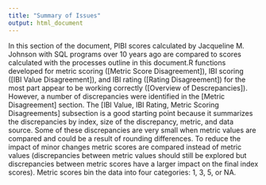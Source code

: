 ```yaml
---
title: "Summary of Issues"
output: html_document
---
```


In this section of the document, PIBI scores calculated by Jacqueline M. Johnson with SQL programs over 10 years ago are compared to scores calculated with the processes outline in this document.R functions developed for metric scoring ([Metric Score Disagreement]), IBI scoring ([IBI Value Disagreement]), and IBI rating ([Rating Disagreement]) for the most part appear to be working correctly ([Overview of Descrepancies]). However, a number of discrepancies were identified in the [Metric Disagreement] section. 
The [IBI Value, IBI Rating, Metric Scoring Disagreements] subsection is a good starting point because it summarizes the discrepancies by index, size of the discrepancy, metric, and data source. Some of these discrepancies are very small when metric values are compared and could be a result of rounding differences. To reduce the impact of minor changes metric scores are compared instead of metric values (discrepancies between metric values should still be explored but discrepancies between metric scores have a larger impact on the final index scores). Metric scores bin the data into four categories: 1, 3, 5, or NA. 